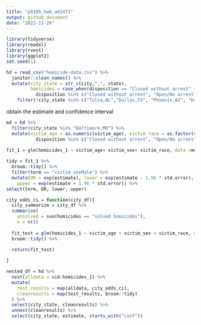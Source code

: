 ```yaml
---
title: "p8105_hw6_wm2473"
output: github_document
date: "2022-11-26"
---
```


```r
library(tidyverse)
library(readxl)
library(rvest)
library(ggplot2)
set.seed(1)
```

```r
hd = read_csv("homicide-data.csv") %>% 
  janitor::clean_names() %>% 
  mutate(city_state = str_c(city,",", state), 
         homicides = case_when(disposition == "Closed without arrest" ~ "unsolved homicides", disposition == "Open/No arrest" ~ "unsolved homicides", disposition == "Closed by arrest" ~ "solved homicides"), homicides_1 = ifelse(
           disposition %in% c("Closed without arrest", "Open/No arrest"), 0, 1)) %>% 
    filter(!city_state %in% c("Tulsa,AL","Dallas,TX", "Phoenix,AZ", "Kansas City,MO"),victim_race %in% c("Black","White"), victim_age == as.numeric(victim_age))
```

obtain the estimate and confidence interval 
```r
md = hd %>% 
  filter(city_state %in% "Baltimore,MD") %>% 
  mutate(victim_age = as.numeric(victim_age), victim_race = as.factor(victim_race), victim_sex = as.factor(victim_sex), homicides_1 = ifelse(
           disposition %in% c("Closed without arrest", "Open/No arrest"), 0, 1))

fit_1 = glm(homicides_1 ~ victim_age+ victim_sex+ victim_race, data =md, family= binomial()) 
    
tidy = fit_1 %>% 
  broom::tidy() %>% 
  filter(term == "victim_sexMale") %>% 
  mutate(OR = exp(estimate), lower = exp(estimate - 1.96 * std.error),
    upper = exp(estimate + 1.96 * std.error)) %>% 
select(term, OR, lower, upper)
```


```r
city_odds_ci = function(city_df){
  city_summarize = city_df %>%
  summarise(
    unsolved = sum(homicides == "solved homicides"),
    n = n())
  
  fit_test = glm(homicides_1 ~ victim_age + victim_sex + victim_race, data =hd, family= binomial()) 
  broom::tidy() %>% 

  return(fit_test)
  
}
```

```r
nested_df = hd %>%
  nest(alldata = uid:homicides_1) %>% 
  mutate(
    test_results = map(alldata, city_odds_ci),
    cleanresults = map(test_results, broom::tidy)
  ) %>% 
  select(city_state, cleanresults) %>% 
  unnest(cleanresults) %>% 
  select(city_state, estimate, starts_with("conf"))
```

